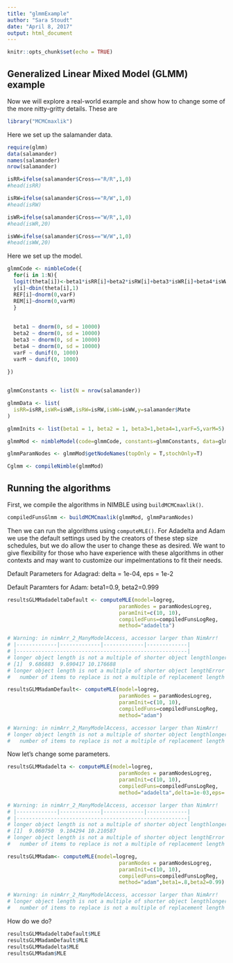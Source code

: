 ```yaml
---
title: "glmmExample"
author: "Sara Stoudt"
date: "April 8, 2017"
output: html_document
---
```


```r
knitr::opts_chunk$set(echo = TRUE)
```

## Generalized Linear Mixed Model (GLMM) example

Now we will explore a real-world example and show how to change some of the more nitty-gritty details. These are  

```r
library("MCMCmaxlik")
```

Here we set up the salamander data.

```r
require(glmm)
data(salamander)
names(salamander)
nrow(salamander) 

isRR=ifelse(salamander$Cross=="R/R",1,0)
#head(isRR)

isRW=ifelse(salamander$Cross=="R/W",1,0)
#head(isRW)

isWR=ifelse(salamander$Cross=="W/R",1,0)
#head(isWR,20)

isWW=ifelse(salamander$Cross=="W/W",1,0)
#head(isWW,20)


```

Here we set up the model.

```r
glmmCode <- nimbleCode({
  for(i in 1:N){
  logit(theta[i])<-beta1*isRR[i]+beta2*isRW[i]+beta3*isWR[i]+beta4*isWW[i]+REF[i]+REM[i]
  y[i]~dbin(theta[i],1)
  REF[i]~dnorm(0,varF)
  REM[i]~dnorm(0,varM)
  }
  
  
  beta1 ~ dnorm(0, sd = 10000)
  beta2 ~ dnorm(0, sd = 10000)
  beta3 ~ dnorm(0, sd = 10000)
  beta4 ~ dnorm(0, sd = 10000)
  varF ~ dunif(0, 1000)
  varM ~ dunif(0, 1000)
  
})


glmmConstants <- list(N = nrow(salamander))

glmmData <- list(
  isRR=isRR,isWR=isWR,isRW=isRW,isWW=isWW,y=salamander$Mate
)

glmmInits <- list(beta1 = 1, beta2 = 1, beta3=1,beta4=1,varF=5,varM=5)

glmmMod <- nimbleModel(code=glmmCode, constants=glmmConstants, data=glmmData, inits=glmmInits, check = FALSE)

glmmParamNodes <- glmmMod$getNodeNames(topOnly = T,stochOnly=T)

Cglmm <- compileNimble(glmmMod)

```


## Running the algorithms

First, we compile the algorithms in NIMBLE using `buildMCMCmaxlik()`.

```r
compiledFunsGlmm <- buildMCMCmaxlik(glmmMod, glmmParamNodes)
```

Then we can run the algorithms using `computeMLE()`. For Adadelta and Adam we use the default settings used by the creators of these step size schedules, but we do allow the user to change these as desired. We want to give flexibility for those who have experience with these algorithms in other contexts and may want to customize our impelmentations to fit their needs. 

Default Parameters for Adagrad: delta = 1e-04, eps = 1e-2

Default Paramters for Adam: beta1=0.9, beta2=0.999

```r
resultsGLMMadadeltaDefault <- computeMLE(model=logreg, 
                                    paramNodes = paramNodesLogreg, 
                                    paramInit=c(10, 10),
                                    compiledFuns=compiledFunsLogReg,
                                    method="adadelta")

# Warning: in nimArr_2_ManyModelAccess, accessor larger than NimArr!
# |-------------|-------------|-------------|-------------|
# |-------------------------------------------------------|
# longer object length is not a multiple of shorter object lengthlonger object length is not a multiple of shorter object lengthlonger object length is not a multiple of shorter object lengthlonger object length is not a multiple of shorter object length[1] -0.3131166 -0.3095830  0.1766880
# [1]  9.686883  9.690417 10.176688
# longer object length is not a multiple of shorter object lengthError in paramMatrix[iter + 1, ] <- thetaNew : 
#   number of items to replace is not a multiple of replacement length
```


```r
resultsGLMMadamDefault<- computeMLE(model=logreg, 
                                    paramNodes = paramNodesLogreg, 
                                    paramInit=c(10, 10),
                                    compiledFuns=compiledFunsLogReg,
                                    method="adam")

# Warning: in nimArr_2_ManyModelAccess, accessor larger than NimArr!
# longer object length is not a multiple of shorter object lengthlonger object length is not a multiple of shorter object lengthlonger object length is not a multiple of shorter object lengthError in paramMatrix[iter + 1, ] <- thetaNew : 
#   number of items to replace is not a multiple of replacement length
```

Now let's change some parameters.

```r
resultsGLMMadadelta <- computeMLE(model=logreg, 
                                    paramNodes = paramNodesLogreg, 
                                    paramInit=c(10, 10),
                                    compiledFuns=compiledFunsLogReg,
                                    method="adadelta",delta=1e-03,eps=.1)

# Warning: in nimArr_2_ManyModelAccess, accessor larger than NimArr!
# |-------------|-------------|-------------|-------------|
# |-------------------------------------------------------|
# longer object length is not a multiple of shorter object lengthlonger object length is not a multiple of shorter object lengthlonger object length is not a multiple of shorter object lengthlonger object length is not a multiple of shorter object length[1] -0.9392501 -0.8957062  0.2105871
# [1]  9.060750  9.104294 10.210587
# longer object length is not a multiple of shorter object lengthError in paramMatrix[iter + 1, ] <- thetaNew : 
#   number of items to replace is not a multiple of replacement length
```


```r
resultsGLMMadam<- computeMLE(model=logreg, 
                                    paramNodes = paramNodesLogreg, 
                                    paramInit=c(10, 10),
                                    compiledFuns=compiledFunsLogReg,
                                    method="adam",beta1=.8,beta2=0.99)

# Warning: in nimArr_2_ManyModelAccess, accessor larger than NimArr!
# longer object length is not a multiple of shorter object lengthlonger object length is not a multiple of shorter object lengthlonger object length is not a multiple of shorter object lengthError in paramMatrix[iter + 1, ] <- thetaNew : 
#   number of items to replace is not a multiple of replacement length
```

How do we do?

```r
resultsGLMMadadeltaDefault$MLE
resultsGLMMadamDefault$MLE
resultsGLMMadadelta$MLE
resultsGLMMadam$MLE
```


